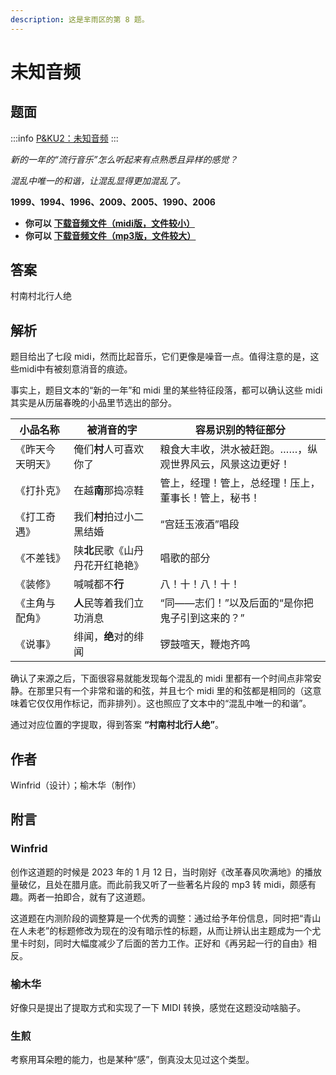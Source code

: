 ```yaml
---
description: 这是芈雨区的第 8 题。
---
```


# 未知音频

## 题面

:::info
[P&KU2：未知音频](https://pnku2.pkupuzzle.art/#/game/miyu/prob_08)
:::

_新的一年的“流行音乐”怎么听起来有点熟悉且异样的感觉？_

_混乱中唯一的和谐，让混乱显得更加混乱了。_

**1999、1994、1996、2009、2005、1990、2006**

- **你可以** [**下载音频文件（midi版，文件较小）**](https://pnku2.pkupuzzle.art/media/miyu/108_prob_08_WZYP/WZYP_Audio_Midi.7z)
- **你可以** [**下载音频文件（mp3版，文件较大）**](https://pnku2.pkupuzzle.art/media/miyu/108_prob_08_WZYP/WZYP_Audio_Mp3.7z)

## 答案

村南村北行人绝

## 解析

题目给出了七段 midi，然而比起音乐，它们更像是噪音一点。值得注意的是，这些midi中有被刻意消音的痕迹。

事实上，题目文本的“新的一年”和 midi 里的某些特征段落，都可以确认这些 midi 其实是从历届春晚的小品里节选出的部分。

| 小品名称         | 被消音的字                       | 容易识别的特征部分                                       |
| ---------------- | -------------------------------- | -------------------------------------------------------- |
| 《昨天今天明天》 | 俺们**村**人可喜欢你了           | 粮食大丰收，洪水被赶跑。……，纵观世界风云，风景这边更好！ |
| 《打扑克》       | 在越**南**那捣凉鞋               | 管上，经理！管上，总经理！压上，董事长！管上，秘书！     |
| 《打工奇遇》     | 我们**村**拍过小二黑结婚         | “宫廷玉液酒”唱段                                         |
| 《不差钱》       | 陕**北**民歌《山丹丹花开红艳艳》 | 唱歌的部分                                               |
| 《装修》         | 喊喊都不**行**                   | 八！十！八！十！                                         |
| 《主角与配角》   | **人**民等着我们立功消息         | “同——志们！”以及后面的“是你把鬼子引到这来的？”           |
| 《说事》         | 绯闻，**绝**对的绯闻             | 锣鼓喧天，鞭炮齐鸣                                       |

确认了来源之后，下面很容易就能发现每个混乱的 midi 里都有一个时间点非常安静。在那里只有一个非常和谐的和弦，并且七个 midi 里的和弦都是相同的（这意味着它仅仅用作标记，而非排列）。这也照应了文本中的“混乱中唯一的和谐”。

通过对应位置的字提取，得到答案 **“村南村北行人绝”**。

## 作者

Winfrid（设计）；榆木华（制作）

## 附言

### Winfrid

创作这道题的时候是 2023 年的 1 月 12 日，当时刚好《改革春风吹满地》的播放量破亿，且处在腊月底。而此前我又听了一些著名片段的 mp3 转 midi，颇感有趣。两者一拍即合，就有了这道题。

这道题在内测阶段的调整算是一个优秀的调整：通过给予年份信息，同时把“青山在人未老”的标题修改为现在的没有暗示性的标题，从而让辨认出主题成为一个尤里卡时刻，同时大幅度减少了后面的苦力工作。正好和《再另起一行的自由》相反。

### 榆木华

好像只是提出了提取方式和实现了一下 MIDI 转换，感觉在这题没动啥脑子。

### 生煎

考察用耳朵瞪的能力，也是某种“感”，倒真没太见过这个类型。

